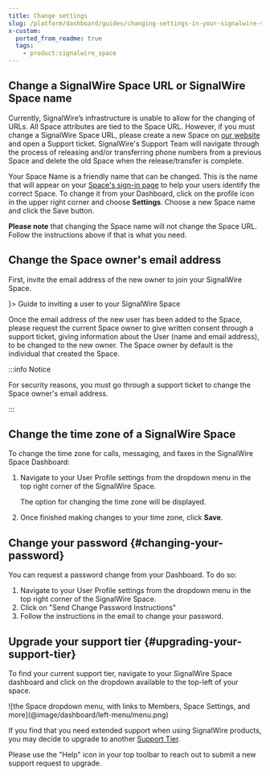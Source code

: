 ```yaml
---
title: Change settings
slug: /platform/dashboard/guides/changing-settings-in-your-signalwire-space
x-custom:
  ported_from_readme: true
  tags:
    - product:signalwire_space
---
```


## Change a SignalWire Space URL or SignalWire Space name

Currently, SignalWire’s infrastructure is unable to allow for the changing of URLs. 
All Space attributes are tied to the Space URL. 
However, if you must change a SignalWire Space URL, please create a new Space on [our website](https://signalwire.com/) and open a Support ticket. 
SignalWire's Support Team will navigate through the process of releasing and/or transferring phone numbers from a previous Space and delete the old Space when the release/transfer is complete.

Your Space Name is a friendly name that can be changed. 
This is the name that will appear on your [Space's sign-in page](https://signalwire.com/signin) to help your users identify the correct Space. 
To change it from your Dashboard, click on the profile icon in the upper right corner and choose **Settings**. 
Choose a new Space name and click the Save button. 

**Please note** that changing the Space name will not change the Space URL. 
Follow the instructions above if that is what you need.

## Change the Space owner's email address

First, invite the email address of the new owner to join your SignalWire Space.  


<CardGroup rows={4}>
<Card title="Invite a new user" href="/platform/dashboard/guides/user-management" icon={<LiaUserPlusSolid />}>
Guide to inviting a user to your SignalWire Space
</Card>
</CardGroup>

Once the email address of the new user has been added to the Space, please request the current Space owner to give written consent
through a support ticket, giving information about the User (name and email address), to be changed to the new owner. 
The Space owner by default is the individual that created the Space.

:::info Notice

For security reasons, you must go through a support ticket to change the Space owner's email address.

:::

## Change the time zone of a SignalWire Space

To change the time zone for calls, messaging, and faxes in the SignalWire Space Dashboard:

1. Navigate to your User Profile settings from the dropdown menu in the top right corner of the SignalWire Space. 

   The option for changing the time zone will be displayed. 
2. Once finished making changes to your time zone, click **Save**.


## Change your password {#changing-your-password}

You can request a password change from your Dashboard. To do so:

1. Navigate to your User Profile settings from the dropdown menu in the top right corner of the SignalWire Space.
2. Click on "Send Change Password Instructions"
3. Follow the instructions in the email to change your password.

## Upgrade your support tier {#upgrading-your-support-tier}

To find your current support tier, navigate to your SignalWire Space dashboard and click on the dropdown available to the top-left of your space. 

<Frame>
![the Space dropdown menu, with links to Members, Space Settings, and more](@image/dashboard/left-menu/menu.png)
</Frame>

If you find that you need extended support when using SignalWire products, you may decide to upgrade to another 
[Support Tier](https://signalwire.com/support-plans). 

Please use the "Help" icon in your top toolbar to reach out to submit a new support request to upgrade.